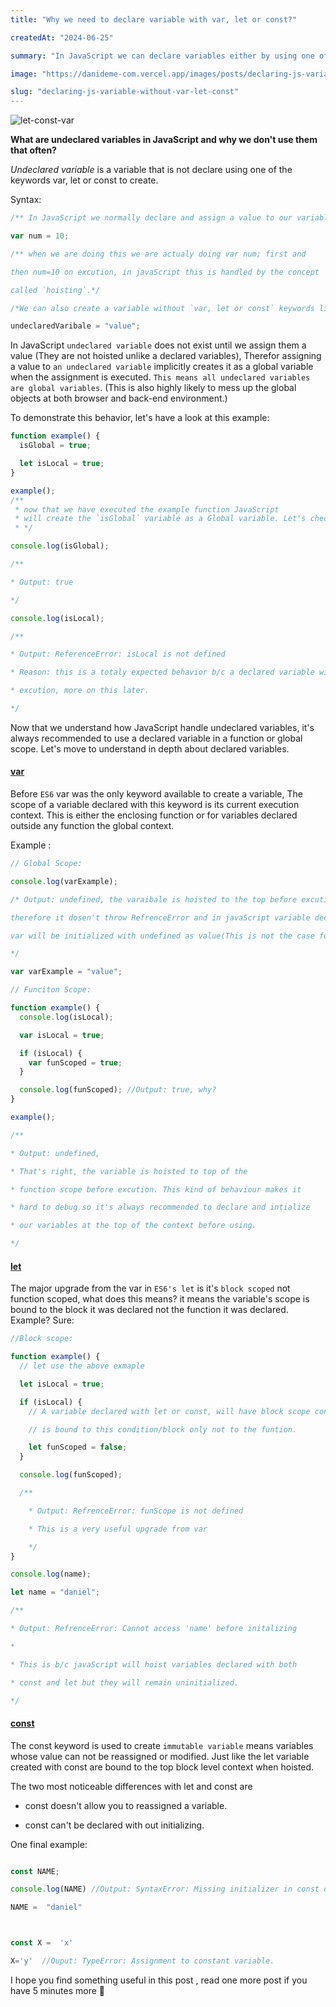 ```yaml
---
title: "Why we need to declare variable with var, let or const?"

createdAt: "2024-06-25"

summary: "In JavaScript we can declare variables either by using one of these keyword `var, let or const`, or simply without any of them. A variable declared this way have the same behavior as a variable declared with the `var` keyword (more on this in the post)."

image: "https://danideme-com.vercel.app/images/posts/declaring-js-variable-without-var-let-const.jpeg"

slug: "declaring-js-variable-without-var-let-const"
---
```


![let-const-var](https://danideme-com.vercel.app/images/posts/declaring-js-variable-without-var-let-const.jpeg)

**What are undeclared variables in JavaScript and why we don't use them that often?**

_Undeclared variable_ is a variable that is not declare using one of the keywords var, let or const to create.

Syntax:

```js
/** In JavaScript we normally declare and assign a value to our variables like */

var num = 10;

/** when we are doing this we are actualy doing var num; first and

then num=10 on excution, in javaScript this is handled by the concept

called `hoisting`.*/

/*We can also create a variable without `var, let or const` keywords like*/

undeclaredVaribale = "value";
```

In JavaScript `undeclared variable` does not exist until we assign them a value (They are not hoisted unlike a declared variables), Therefor assigning a value to `an undeclared variable` implicitly creates it as a global variable
when the assignment is executed. `This means all undeclared variables are global variables`. (This is also highly likely to mess up the global objects at both browser and back-end environment.)

To demonstrate this behavior, let's have a look at this example:

```js
function example() {
  isGlobal = true;

  let isLocal = true;
}

example();
/**
 * now that we have executed the example function JavaScript
 * will create the `isGlobal` variable as a Global variable. Let's check this
 * */

console.log(isGlobal);

/**

* Output: true

*/

console.log(isLocal);

/**

* Output: ReferenceError: isLocal is not defined

* Reason: this is a totaly expected behavior b/c a declared variable will be first hoisted at either function scope or global scope before function

* excution, more on this later.

*/
```

Now that we understand how JavaScript handle undeclared variables, it's always recommended to use a declared variable in a function or global scope. Let's move to understand in depth about declared variables.

#### [var](#var)

<a id="var"></a>

Before `ES6` var was the only keyword available to create a variable, The scope of a variable declared with this keyword is its current execution context.
This is either the enclosing function or for variables declared outside any function the global context.

Example :

```js
// Global Scope:

console.log(varExample);

/* Output: undefined, the varaibale is hoisted to the top before excution

therefore it dosen't throw RefrenceError and in javaScript variable declared with

var will be initialized with undefined as value(This is not the case for let and const)

*/

var varExample = "value";

// Funciton Scope:

function example() {
  console.log(isLocal);

  var isLocal = true;

  if (isLocal) {
    var funScoped = true;
  }

  console.log(funScoped); //Output: true, why?
}

example();

/**

* Output: undefined,

* That's right, the variable is hoisted to top of the

* function scope before excution. This kind of behaviour makes it

* hard to debug so it's always recommended to declare and intialize

* our variables at the top of the context before using.

*/
```

#### [let](#let)

<a id="let"></a>

The major upgrade from the var in `ES6's let` is it's `block scoped` not function scoped, what does this means? it means the variable's
scope is bound to the block it was declared not the function it was declared. Example? Sure:

```js
//Block scope:

function example() {
  // let use the above exmaple

  let isLocal = true;

  if (isLocal) {
    // A variable declared with let or const, will have block scope context i.e the context in this condition

    // is bound to this condition/block only not to the funtion.

    let funScoped = false;
  }

  console.log(funScoped);

  /**

    * Output: RefrenceError: funScope is not defined

    * This is a very useful upgrade from var

    */
}

console.log(name);

let name = "daniel";

/**

* Output: RefrenceError: Cannot access 'name' before initalizing

*

* This is b/c javaScript will hoist variables declared with both

* const and let but they will remain uninitialized.

*/
```

#### [const](#const)

<a id="const"></a>

The const keyword is used to create `immutable variable` means variables whose value can not be reassigned or modified. Just like the let
variable created with const are bound to the top block level context when hoisted.

The two most noticeable differences with let and const are

- const doesn't allow you to reassigned a variable.

- const can't be declared with out initializing.

One final example:

```js

const NAME;

console.log(NAME) //Output: SyntaxError: Missing initializer in const declaration

NAME =  "daniel"



const X =  'x'

X='y'  //Ouput: TypeError: Assignment to constant variable.

```

I hope you find something useful in this post , read one more post if you have 5 minutes more 🤖
